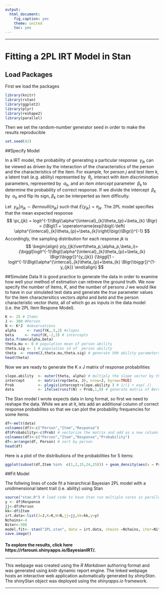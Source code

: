 ```yaml
---
output:
  html_document:
    fig_caption: yes
    theme: united
    toc: yes
---
```

***

# Fitting a 2PL IRT Model in Stan
## Load Packages 

First we load the packages
```r
library(knitr)
library(rstan)
library(ggplot2)
library(plyr)
library(reshape2)
library(parallel)
```
Then we set the random-number generator seed in order to make the results reproducible
```r
set.seed(42)
```

##Specify Model

In a IRT model, the probability of generating a particular response   $\; y_{jk}$  can be viewed as driven by the interaction of the characteristics of the person and the characteristics of the item. For example, for person $j$ and test item $k$, a latent trait (e.g. ability) represented by $\; \theta_j$, interact with _item discrimination_ parameters, represented by $\; \alpha_k$, and an _item intercept_ parameter $\; \beta_k$ to determine the probability of correct response. If we divide the intercept $\; \beta_k$ by $\; \alpha_k$ and flip its sign, $\beta_k$  can be interperted as item difficulty. 

Let $\; y_{jk} \vert \pi_{jk}\sim Bernoulli \left(\pi_{jk} \right)$ such that $E(y_{jk} )=\pi_{jk}$. The 2PL model specifies that the mean expected response
$$
\pi_{jk} = logit^{-1}\Bigl(\alpha^{\intercal}_{k}\theta_{p}+\beta_{k} \Bigr) = {\Bigl(1 + \operatorname{exp}\bigl(-\left( \alpha^{\intercal}_{k}\theta_{p}+\beta_{k}\right)\bigr)\Bigr)}^{-1}
$$
Accordingly, the sampling distribution for each response $jk$ is 
$$
\begin{align}
p(y_{jk}\vert\theta_p,\alpha_p,\beta_i)= {\biggl[logit^{-1}\Bigl(\alpha^{\intercal}_{k}\theta_{p}+\beta_{k} \Bigr)\biggr]}^{y_{jk}} {\biggl[1 - logit^{-1}\Bigl(\alpha^{\intercal}_{k}\theta_{p}+\beta_{k} \Bigr)\biggr]}^{1-y_{jk}}
\end{align} 
$$

##Simulate Data
It is good practice to generate the data in order to examine how well your method of estimation can retireve the ground truth. We now specify the number of items, *K*, and the number of persons *J* we would like to have in our simulated test data and generate the  *true*  parameter values for the item charactersitics vectors  _alpha_ and _beta_ and the person characteristic vector  _theta_, all of which go as inputs in the data model (i.e. the 2PL Item Respone Model). 
```r
K <- 25 # Items
J <- 300 #Person
N <- K*J  #observations
alpha     <- runif(K,.5,2) #slopes
beta     <- runif(K,-2,3) # intercepts
data.frame(alpha,beta)
theta.mu <- 0 # population mean of person ability
theta.sig <- 1 # population sd of  person ability
theta  <- rnorm(J,theta.mu,theta.sig) # generate 500 ability parameters
head(theta)
```
Now we are ready to generate the K x J matrix of response probabilities
```r
slope.ability  <- outer(theta, alpha) # multiply the slope vector by the ability vector
intercept      <- matrix(rep(beta, J), nrow=J, byrow=TRUE)
Prob           <- plogis(intercept+slope.ability ) # 1/(1 + exp(.))
data           <- ifelse(runif(N) < Prob,1,0) # generate matrix of Bernoulli 0-1 responses
```
The Stan model I wrote expects data in long format, so first we need to reshape the data. While we are at it, lets add an additional column of correct response probabilites so that we can plot the probability frequencies for some items. 

```r
df<-melt(data)
colnames(df)<-c("Person","Item","Response")
df$Probability<-c(Prob) # vectorize the matrix and add as a new column
colnames(df)<-c("Person","Item","Response","Probability")
df<-arrange(df, Person) # sort by person
head(df)
```
Here is a plot of the distributions of the probabilities for 5 items:
```r
ggplot(subset(df,Item %in%  c(1,2,15,24,25))) + geom_density(aes(x = Probability , colour = as.factor(Item)))+ scale_colour_discrete(name="Item")
```

##Fit Model

The follwing lines of code fit a hierarchical Bayesian 2PL model with a unidimensional latent trait (i.e. ability) using Stan
```r
source("stan.R") # load code to have Stan run multiple cores in parallel 
y <- df$Response
jj<-df$Person
kk<-df$Item
irt.data<-list(J=J,K=K,N=N,jj=jj,kk=kk,y=y)
Nchains<-4
Niter<-500
model.fit<- stan("2PL.stan", data = irt.data, chains =Nchains, iter=Niter)
save.image()
```



#### To explore the results,  click here https://rfarouni.shinyapps.io/BayesianIRT/.  
***


This webpage was created using the *R Markdown* authoring format and was generated using *knitr* dynamic report engine. The linked webpage hosts an interactive web application automatically generated by *shinyStan*. The shinyStan object was deployed using the *shinyapps.io* framework.

***










